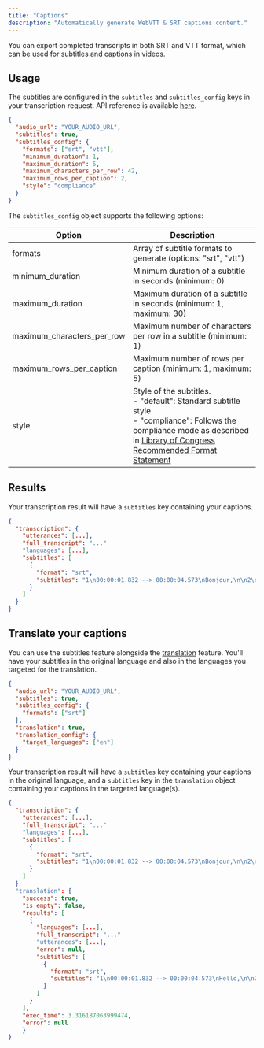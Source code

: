 ```yaml
---
title: "Captions"
description: "Automatically generate WebVTT & SRT captions content."
---
```


You can export completed transcripts in both SRT and VTT format, which can be used for subtitles and captions in videos.

## Usage

The subtitles are configured in the `subtitles` and `subtitles_config` keys in your transcription request. API reference is available [here](https://docs.gladia.io/api-reference/v2/pre-recorded/init#body-subtitles).

```json
{
  "audio_url": "YOUR_AUDIO_URL",
  "subtitles": true,
  "subtitles_config": {
    "formats": ["srt", "vtt"],
    "minimum_duration": 1,
    "maximum_duration": 5,
    "maximum_characters_per_row": 42,
    "maximum_rows_per_caption": 2,
    "style": "compliance"
  }
}
```

The `subtitles_config` object supports the following options:

| **Option**                 | **Description**                                                                                                                                                                                                                                            |
|----------------------------|------------------------------------------------------------------------------------------------------------------------------------------------------------------------------------------------------------------------------------------------------------|
| formats                    | Array of subtitle formats to generate (options: "srt", "vtt")                                                                                                                                                                                              |
| minimum_duration           | Minimum duration of a subtitle in seconds (minimum: 0)                                                                                                                                                                                                     |
| maximum_duration           | Maximum duration of a subtitle in seconds (minimum: 1, maximum: 30)                                                                                                                                                                                        |
| maximum_characters_per_row | Maximum number of characters per row in a subtitle (minimum: 1)                                                                                                                                                                                            |
| maximum_rows_per_caption   | Maximum number of rows per caption (minimum: 1, maximum: 5)                                                                                                                                                                                                |
| style                      | Style of the subtitles. <br/> - "default": Standard subtitle style <br/> - "compliance": Follows the compliance mode as described in [Library of Congress Recommended Format Statement](https://loc.gov/preservation/digital/formats//fdd/fdd000569.shtml) |


## Results

Your transcription result will have a `subtitles` key containing your captions.

```json
{
  "transcription": {
    "utterances": [...],
    "full_transcript": "..."
    "languages": [...],
    "subtitles": [
      {
        "format": "srt",
        "subtitles": "1\n00:00:01.832 --> 00:00:04.573\nBonjour,\n\n2\n00:00:04.833 --> 00:00:09.675\nje vous remets sur un autre vol.\n\n3\n00:00:09.955 --> 00:00:11.195\nJe vous donne le n..."
      }
    ]
  }
}
```

## Translate your captions

You can use the subtitles feature alongside the [translation](/chapters/audio-intelligence/pages/translation) feature. You'll have your subtitles in the original language and also in the languages you targeted for the translation.

```json
{
  "audio_url": "YOUR_AUDIO_URL",
  "subtitles": true,
  "subtitles_config": {
    "formats": ["srt"]
  },
  "translation": true,
  "translation_config": {
    "target_languages": ["en"]
  }
}
```

Your transcription result will have a `subtitles` key containing your captions in the original language, and a `subtitles` key in the `translation` object containing your captions in the targeted language(s).

```json
{
  "transcription": {
    "utterances": [...],
    "full_transcript": "..."
    "languages": [...],
    "subtitles": [
      {
        "format": "srt",
        "subtitles": "1\n00:00:01.832 --> 00:00:04.573\nBonjour,\n\n2\n00:00:04.833 --> 00:00:09.675\nje vous remets sur un autre vol.\n\n3\n00:00:09.955 --> 00:00:11.195\nJe vous donne le n..."
      }
    ]
  }
  "translation": {
    "success": true,
    "is_empty": false,
    "results": [
      {
        "languages": [...],
        "full_transcript": "..."
        "utterances": [...],
        "error": null,
        "subtitles": [
          {
            "format": "srt",
            "subtitles": "1\n00:00:01.832 --> 00:00:04.573\nHello,\n\n2\n00:00:04.833 --> 00:00:09.675\nI'm putting you on another flight.\n\n3\n00:00:09.955 --> 00:00:11.195\nI'm giving you the reservat..."
          }
        ]
      }
    ],
    "exec_time": 3.316187063999474,
    "error": null
	}
}
```